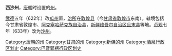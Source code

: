 '''西沙州'''，[[唐朝|唐朝]]时设置的[[州|州]]。

[[武德|武德]]五年（622年）改[[瓜州_(古代)|瓜州]]置，[[治所|治所]]在[[敦煌县|敦煌县]]（今[[甘肃省|甘肃省]][[敦煌市|敦煌市]]东南）。辖境包括今甘肃省敦煌市、[[阿克塞哈萨克族自治县|阿克塞哈萨克族自治县]]，[[新疆维吾尔自治区|新疆维吾尔自治区]][[且末县|且末县]]等地。[[貞觀_(唐朝)|贞观]]七年（633年）改为[[沙州_(唐朝)|沙州]]。

{{唐朝行政区划小作品}}
[[Category:唐朝的州|Category:唐朝的州]]
[[Category:甘肃的州|Category:甘肃的州]]
[[Category:新疆的州|Category:新疆的州]]
[[Category:酒泉行政区划史|Category:酒泉行政区划史]]
[[Category:巴音郭楞行政区划史|Category:巴音郭楞行政区划史]]